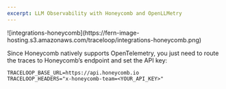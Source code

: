 ```yaml
---
excerpt: LLM Observability with Honeycomb and OpenLLMetry
---
```


<Frame>
![integrations-honeycomb](https://fern-image-hosting.s3.amazonaws.com/traceloop/integrations-honeycomb.png)
</Frame>

Since Honeycomb natively supports OpenTelemetry, you just need to route the traces to Honeycomb’s endpoint and set the API key:

```
TRACELOOP_BASE_URL=https://api.honeycomb.io
TRACELOOP_HEADERS="x-honeycomb-team=<YOUR_API_KEY>"
```

